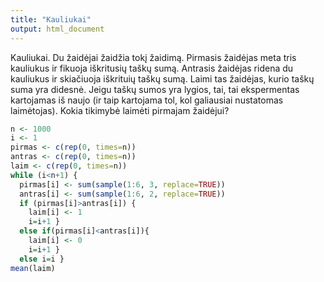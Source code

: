 ```yaml
---
title: "Kauliukai"
output: html_document
---
```


Kauliukai. Du žaidėjai žaidžia tokį žaidimą. Pirmasis žaidėjas meta tris kauliukus ir fikuoja iškritusių taškų sumą. Antrasis žaidėjas ridena du kauliukus ir skiačiuoja iškrituių taškų sumą. Laimi tas žaidėjas, kurio taškų suma yra didesnė. Jeigu taškų sumos yra lygios, tai, tai ekspermentas kartojamas iš naujo (ir taip kartojama tol, kol galiausiai nustatomas laimėtojas). Kokia tikimybė laimėti pirmajam žaidėjui?


```r
n <- 1000
i <- 1
pirmas <- c(rep(0, times=n))
antras <- c(rep(0, times=n))
laim <- c(rep(0, times=n))
while (i<n+1) {
  pirmas[i] <- sum(sample(1:6, 3, replace=TRUE))
  antras[i] <- sum(sample(1:6, 2, replace=TRUE))
  if (pirmas[i]>antras[i]) {
    laim[i] <- 1
    i=i+1 }
  else if(pirmas[i]<antras[i]){
    laim[i] <- 0
    i=i+1 }
  else i=i }
mean(laim)
```




